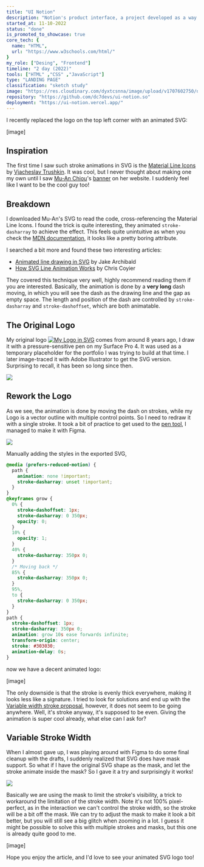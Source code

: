 ```yaml
---
title: "UI Notion"
description: "Notion's product interface, a project developed as a way of retaining knowledge acquired in the discipline of programming for the web"
started_at: 11-10-2022
status: "done"
is_promoted_to_showcase: true
core_tech: {
  name: "HTML",
  url: "https://www.w3schools.com/html/"
}
my_role: ["Desing", "Frontend"]
timeline: "2 day (2022)"
tools: ["HTML" ,"CSS" ,"JavaScript"]
type: "LANDING PAGE"
classification: "sketch study"
image: "https://res.cloudinary.com/dyxtcsnna/image/upload/v1707602750/dcdev/images/projects/notion_niodpv.png"
repository: "https://github.com/dc7devs/ui-notion.so"
deployment: "https://ui-notion.vercel.app/"
---
```


I recently replaced the logo on the top left corner with an animated SVG:

[image]

## Inspiration

The first time I saw such stroke animations in SVG is the [Material Line Icons](https://icones.js.org/collection/line-md) by [Vjacheslav Trushkin](https://github.com/cyberalien). It was cool, but I never thought about making one my own until I saw [Mu-An Chiou](https://muan.co/)'s [banner](https://muan.co/pages/banners) on her website. I suddenly feel like I want to be the cool guy too!

## Breakdown

I downloaded Mu-An's SVG to read the code, cross-referencing the Material Line Icons. I found the trick is quite interesting, they animated `stroke-dasharray` to achieve the effect. This feels quite unintuitive as when you check the [MDN documentation](https://developer.mozilla.org/en-US/docs/Web/SVG/Attribute/stroke-dasharray), it looks like a pretty boring attribute.

I searched a bit more and found these two interesting articles:

- [Animated line drawing in SVG](https://jakearchibald.com/2013/animated-line-drawing-svg/) by Jake Archibald
- [How SVG Line Animation Works](https://css-tricks.com/svg-line-animation-works/) by Chris Coyier

They covered this technique very well, highly recommend reading them if you are interested. Basically, the animation is done by a **very long** dash moving, in which you will see the dash as the drawing line and the gap as empty space. The length and position of the dash are controlled by `stroke-dasharray` and `stroke-dashoffset`, which are both animatable.

## The Original Logo

My original logo <a href="/logo.svg" target="_blank" ><img src="/logo.svg" alt="My Logo in SVG" /></a> comes from around 8 years ago, I draw it with a pressure-sensitive pen on my Surface Pro 4. It was used as a temporary placeholder for the portfolio I was trying to build at that time. I later image-traced it with Adobe Illustrator to get the SVG version. Surprising to recall, it has been so long since then.

<div>
<img src="/images/animated-svg-logo-vector.png" />
</div>

## Rework the Logo

As we see, the animation is done by moving the dash on strokes, while my Logo is a vector outline with multiple control points. So I need to redraw it with a single stroke. It took a bit of practice to get used to the [pen tool](https://blog.openreplay.com/using-the-pen-tool-in-figma/), I managed to make it with Figma.

<div>
<img src="/images/animated-svg-logo-redraw.png" />
</div>

Manually adding the styles in the exported SVG,

```css
@media (prefers-reduced-motion) {
  path {
    animation: none !important;
    stroke-dasharray: unset !important;
  }
}
@keyframes grow {
  0% {
    stroke-dashoffset: 1px;
    stroke-dasharray: 0 350px;
    opacity: 0;
  }
  10% {
    opacity: 1;
  }
  40% {
    stroke-dasharray: 350px 0;
  }
  /* Moving back */
  85% {
    stroke-dasharray: 350px 0;
  }
  95%,
  to {
    stroke-dasharray: 0 350px;
  }
}
path {
  stroke-dashoffset: 1px;
  stroke-dasharray: 350px 0;
  animation: grow 10s ease forwards infinite;
  transform-origin: center;
  stroke: #303030;
  animation-delay: 0s;
}
```

now we have a decent animated logo:

[image]

The only downside is that the stroke is evenly thick everywhere, making it looks less like a signature. I tried to look for solutions and end up with the [Variable width stroke proposal](https://www.w3.org/Graphics/SVG/WG/wiki/Proposals/Variable_width_stroke), however, it does not seem to be going anywhere. Well, it's stroke anyway, it's supposed to be even. Giving the animation is super cool already, what else can I ask for?

## Variable Stroke Width

When I almost gave up, I was playing around with Figma to do some final cleanup with the drafts, I suddenly realized that SVG does have mask support. So what if I have the original SVG shape as the mask, and let the stroke animate inside the mask? So I gave it a try and surprisingly it works!

<div>
<img src="/images/animated-svg-logo-mask.png" />
</div>

Basically we are using the mask to limit the stroke's visibility, a trick to workaround the limitation of the stroke width. Note it's not 100% pixel-perfect, as in the interaction we can't control the stroke width, so the stroke will be a bit off the mask. We can try to adjust the mask to make it look a bit better, but you will still see a big glitch when zooming in a lot. I guess it might be possible to solve this with multiple strokes and masks, but this one is already quite good to me.

[image]

Hope you enjoy the article, and I'd love to see your animated SVG logo too!